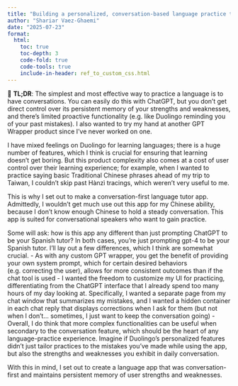 ```yaml
---
title: "Building a personalized, conversation-based language practice tutor"
author: "Shariar Vaez-Ghaemi"
date: "2025-07-23"
format:
  html:
    toc: true
    toc-depth: 3
    code-fold: true
    code-tools: true
    include-in-header: ref_to_custom_css.html
---
```


::: {.tldr}
📌 **TL;DR**: The simplest and most effective way to practice a language is to have conversations. You can easily do
this with ChatGPT, but you don't get direct control over its persistent memory of your strengths and weaknesses,
and there's limited proactive functionality (e.g. like Duolingo reminding you of your past mistakes). I also wanted to try
my hand at another GPT Wrapper product since I've never worked on one.
:::

I have mixed feelings on Duolingo for learning languages; there is a huge number of features, which I think is crucial
for ensuring that learning doesn't get boring. But this product complexity also comes at a cost of user control over 
their learning experience; for example, when I wanted to practice saying basic Traditional Chinese phrases ahead of my
trip to Taiwan, I couldn't skip past Hànzì tracings, which weren't very useful to me. 

This is why I set out to make a conversation-first language tutor app. Admittedly, I wouldn't get much use out this
app for my Chinese ability, because I don't know enough Chinese to hold a steady conversation. This app is suited
for conversational speakers who want to gain practice. 

Some will ask: how is this app any different than just prompting ChatGPT to be your Spanish tutor? In both cases, you're
just prompting gpt-4 to be your Spanish tutor. I'll lay out a few differences, which I think are somewhat crucial.
 - As with any custom GPT wrapper, you get the benefit of providing your own system prompt, which for certain desired
 behaviors (e.g. correcting the user), allows for more consistent outcomes than if the chat tool is used
 - I wanted the freedom to customize my UI for practicing, differentiating from the ChatGPT interface that I already
 spend too many hours of my day looking at. Specifically, I wanted a separate page from my chat window that summarizes
 my mistakes, and I wanted a hidden container in each chat reply that displays corrections when I ask for them (but
 not when I don't... sometimes, I just want to keep the conversation going)
 - Overall, I do think that more complex functionalities can be useful when secondary to the conversation feature, 
 which should be the heart of any language-practice experience. Imagine if Duolingo's personalized features didn't
 just tailor practices to the mistakes you've made while using the app, but also the strengths and weaknesses you 
 exhibit in daily conversation. 

 With this in mind, I set out to create a language app that was conversation-first and maintains persistent memory of user
 strengths and weaknesses.  
